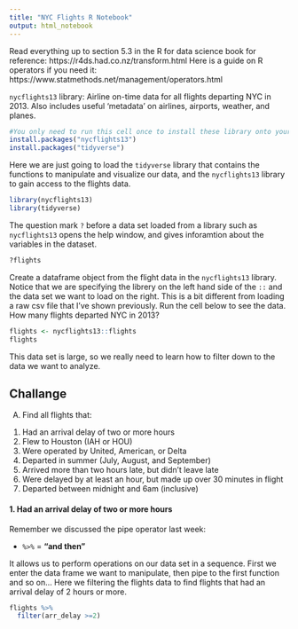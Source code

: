```yaml
---
title: "NYC Flights R Notebook"
output: html_notebook
---
```


Read everything up to section 5.3 in the R for data science book for reference: https://r4ds.had.co.nz/transform.html
Here is a guide on R operators if you need it: https://www.statmethods.net/management/operators.html

`nycflights13` library: Airline on-time data for all flights departing NYC in 2013. Also includes useful 'metadata' on airlines, airports, weather, and planes.

```r
#You only need to run this cell once to install these library onto your computer if they haven't already been installed. 
install.packages("nycflights13")
install.packages("tidyverse")
```

Here we are just going to load the `tidyverse` library that contains the functions to manipulate and visualize our data, and the `nycflights13` library to gain access to the flights data.
```r
library(nycflights13) 
library(tidyverse)
```


The question mark `?` before a data set loaded from a library such as `nycflights13` opens the help window, and gives inforamtion about the variables in the dataset.
```r
?flights
```

Create a dataframe object from the flight data in the `nycflights13` library. Notice that we are specifying the librery on the left hand side of the `::` and the data set we want to load on the right. This is a bit different from loading a raw csv file that I've shown previously. Run the cell below to see the data. How many flights departed NYC in 2013?
```r
flights <- nycflights13::flights
flights
```
This data set is large, so we really need to learn how to filter down to the data we want to analyze.

## Challange

A) Find all flights that:

  1. Had an arrival delay of two or more hours
  2. Flew to Houston (IAH or HOU)
  3. Were operated by United, American, or Delta
  4. Departed in summer (July, August, and September)
  5. Arrived more than two hours late, but didn’t leave late
  6. Were delayed by at least an hour, but made up over 30 minutes in flight
  7. Departed between midnight and 6am (inclusive)


#### 1. Had an arrival delay of two or more hours ####

Remember we discussed the pipe operator last week:

* `%>%` = **"and then"**

It allows us to perform operations on our data set in a sequence. First we enter the data frame we want to manipulate, then pipe to the first function and so on... Here we filtering the flights data to find flights that had an arrival delay of 2 hours or more. 

```r
flights %>%
  filter(arr_delay >=2) 
```


